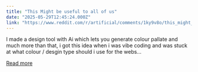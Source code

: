 ```yaml
---
title: "This Might be useful to all of us"
date: "2025-05-29T12:45:24.000Z"
link: "https://www.reddit.com/r/artificial/comments/1ky9v8o/this_might_be_useful_to_all_of_us/"
---
```


I made a design tool with Ai which lets you generate colour pallate and much more than that, i got this idea when i was vibe coding and was stuck at what colour / desgin type should i use for the webs...

[Read more](https://www.reddit.com/r/artificial/comments/1ky9v8o/this_might_be_useful_to_all_of_us/)
